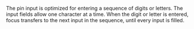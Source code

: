The pin input is optimized for entering a sequence of digits or letters. The input fields allow one
character at a time. When the digit or letter is entered, focus transfers to the next input in the
sequence, until every input is filled.
